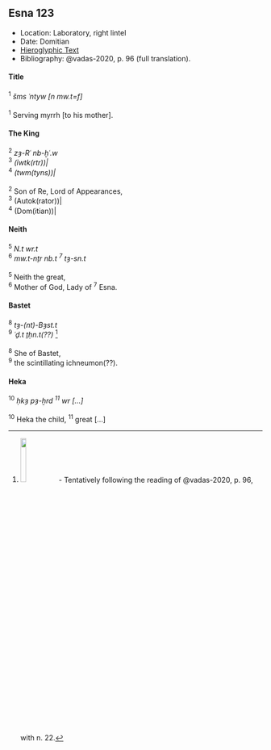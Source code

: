 ## Esna 123 {-}

- Location: Laboratory, right lintel
- Date: Domitian
- [Hieroglyphic Text](https://www.ifao.egnet.net/uploads/publications/enligne/Temples-Esna002.pdf#page=303){target="_blank"}
- Bibliography: @vadas-2020, p. 96 (full translation).  
  
<style>
  .col2 {
    columns: 2 300px;         /* number of columns and width in pixels*/
    -webkit-columns: 2 300px; /* chrome, safari */
    -moz-columns: 2 300px;    /* firefox */
    -webkit-column-break-inside: avoid;
    -page-break-inside: avoid;
    -break-inside: avoid;
  }

</style>

#### Title {-}

<div class="col2">

| ^1^ *šms ʿntyw [n mw.t=f]  *
|
| ^1^ Serving myrrh [to his mother].

</div>

#### The King {-}

<div class="col2">

| ^2^ *zȝ-Rʿ nb-ḫʿ.w  *
| ^3^ *(ỉwtk(rtr))|  *
| ^4^ *(twm(tyns))|  *
|
| ^2^ Son of Re, Lord of Appearances,
| ^3^ (Autok(rator))|
| ^4^ (Dom(itian))|


</div>

#### Neith  {-}


<div class="col2">

| ^5^ *N.t wr.t   *
| ^6^ *mw.t-nṯr nb.t ^7^ tȝ-sn.t  *
|
| ^5^ Neith the great,
| ^6^ Mother of God, Lady of ^7^ Esna.

</div>

#### Bastet {-}

<div class="col2">

| ^8^ *tȝ-(nt)-Bȝst.t *
| ^9^ *ʿḏ.t ṯḥn.t(??) * [^fn123-1]
|
| ^8^ She of Bastet,
| ^9^ the scintillating ichneumon(??).

</div>

[^fn123-1]: ![](images/123_1.png){width=15%} - Tentatively following the reading of @vadas-2020, p. 96, with n. 22.

#### Heka {-}

<div class="col2">

| ^10^ *ḥkȝ pȝ-ẖrd ^11^ wr [...]  *
| 
| ^10^ Heka the child, ^11^ great [...]

</div>
